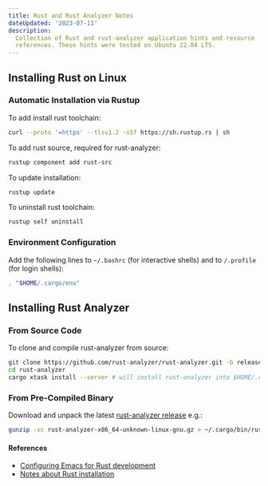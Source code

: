 ```yaml
---
title: Rust and Rust Analyzer Notes
dateUpdated: '2023-07-11'
description:
  Collection of Rust and rust-analyzer application hints and resource
  references. These hints were tested on Ubuntu 22.04 LTS.
---
```


## Installing Rust on Linux

### Automatic Installation via Rustup

To add install rust toolchain:

```bash
curl --proto '=https' --tlsv1.2 -sSf https://sh.rustup.rs | sh
```

To add rust source, required for rust-analyzer:

```bash
rustup component add rust-src
```

To update installation:

```bash
rustup update
```

To uninstall rust toolchain:

```bash
rustup self uninstall
```

### Environment Configuration

Add the following lines to `~/.bashrc` (for interactive shells) and to
`/.profile` (for login shells):

```bash
. "$HOME/.cargo/env"
```

## Installing Rust Analyzer

### From Source Code

To clone and compile rust-analyzer from source:

```bash
git clone https://github.com/rust-analyzer/rust-analyzer.git -b release
cd rust-analyzer
cargo xtask install --server # will install rust-analyzer into $HOME/.cargo/bin
```

### From Pre-Compiled Binary

Download and unpack the latest [rust-analyzer
release](https://github.com/rust-lang/rust-analyzer/releases) e.g.:

```bash
gunzip -vc rust-analyzer-x86_64-unknown-linux-gnu.gz > ~/.cargo/bin/rust-analyzer
```

#### References

- [Configuring Emacs for Rust development](https://robert.kra.hn/posts/rust-emacs-setup/)
- [Notes about Rust installation](https://www.rust-lang.org/tools/install)
